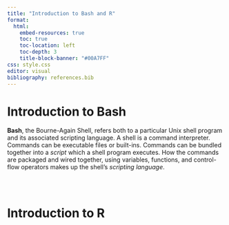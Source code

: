 ```yaml
---
title: "Introduction to Bash and R"
format:
  html:
    embed-resources: true
    toc: true
    toc-location: left
    toc-depth: 3
    title-block-banner: "#00A7FF"
css: style.css
editor: visual
bibliography: references.bib
---
```


# Introduction to Bash

**Bash**, the Bourne-Again Shell, refers both to a particular Unix shell program and its associated scripting language. A shell is a command interpreter. Commands can be executable files or built-ins. Commands can be bundled together into a *script* which a shell program executes. How the commands are packaged and wired together, using variables, functions, and control-flow operators makes up the shell's *scripting language*.

```bash

```

```bash

```

```bash

```

# Introduction to R
